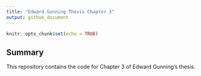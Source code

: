 ```yaml
---
title: "Edward Gunning Thesis Chapter 3"
output: github_document
---
```


```r
knitr::opts_chunk$set(echo = TRUE)
```

## Summary

This repository contains the code for Chapter 3 of Edward Gunning's thesis.